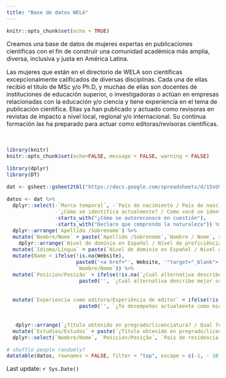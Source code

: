 ```yaml
---
title: "Base de datos WELA"
---
```


<style type="text/css">
  body{
  font-size: 12pt;
}
</style>


```r
knitr::opts_chunk$set(echo = TRUE)
```

Creamos una base de datos de mujeres expertas en publicaciones científicas con el fin de 
construir una comunidad académica más amplia, diversa, inclusiva y justa en América Latina.

Las mujeres que están en el directorio de WELA son científicas excepcionalmente calificados de diversas disciplinas. Cada una de ellas recibió el título de MSc y/o Ph.D, y muchas de ellas son docentes de instituciones de educación superior, o investigadoras o actúan en empresas relacionadas con la educación y/o ciencia y tiene experiencia en el tema de publicación científica. Ellas ya han publicado y actuado como revisoras en revistas de impacto a nivel local, regional y/o internacional. Su continua formación las ha preparado para actuar como editoras/revisoras científicas.



<br>

```r
library(knitr)
knitr::opts_chunk$set(echo=FALSE, message = FALSE, warning = FALSE)
```

```r
library(dplyr)
library(DT)
```


```r

dat <- gsheet::gsheet2tbl("https://docs.google.com/spreadsheets/d/15sGVstF9ei0qbSUcvLeM0Ao_QmG1hnn8VvKiZgPHo6w/edit?usp=sharing") 

datos <- dat %>%
  dplyr::select(-`Marca temporal`, -`País de nacimiento / País de nascimento`,
                -`¿Cómo se identifica actualmente? / Como você se identifica atualmente?`,
                -starts_with("¿Cómo se autoreconoce en cuestión"),
                -starts_with("Declaro que comprendo la naturaleza")) %>%  
  dplyr::arrange(`Apellido /Sobrenome`) %>%
  mutate(`Nombre/Nome` = paste(`Apellido /Sobrenome`,`Nombre / Nome`, sep = " ")) %>%
    dplyr::arrange(`Nivel de dominio en Español / Nível de proficiência em Espanhol`) %>%
  mutate(`Idioma/Língua` = paste(`Nivel de dominio en Español / Nível de proficiência em Espanhol`, `Nivel de dominio en Portugués / Nível de proficiência em Português`, `Nivel de dominio en Inglés / Nível de proficiência em Inglês`, sep = " ")) %>%
  mutate(Name = ifelse(!is.na(Website), 
                       paste0('<a href="', Website, '"target="_blank">', `Nombre/Nome`, '</a>'),
                       `Nombre/Nome`)) %>%
  mutate(`Posicion/Posição` = ifelse(!is.na(`¿Cuál alternativa describe mejor su cargo actual? / Qual alternativa descreve melhor sua posição atual?`), 
                        paste0('', `¿Cuál alternativa describe mejor su cargo actual? / Qual alternativa descreve melhor sua posição atual?`))) %>%
  
  
  mutate(`Experiencia como editora/Experiência de editor` = ifelse(!is.na(`¿Te desempeñas actualmente como miembro del cuerpo editorial de alguna publicación científica? / Atualmente você trabalha como membro do conselho editorial de uma publicação científica?`), 
                        paste0('', `¿Te desempeñas actualmente como miembro del cuerpo editorial de alguna publicación científica? / Atualmente você trabalha como membro do conselho editorial de uma publicação científica?`)))%>%
  
  
   dplyr::arrange(`¿Título obtenido en pregrado/licenciatura? / Qual foi o titulo obtido na graduação/ licenciatura?`) %>%
  mutate(`Estudios/Estudos` = paste(`¿Título obtenido en pregrado/licenciatura? / Qual foi o titulo obtido na graduação/ licenciatura?`,`¿Título obtenido en la Maestría? / Qual foi o titulo obtido no Mestrado?`, `¿Título obtenido en el doctorado? / Qual foi o titulo obtido no Doutorado?`, sep = ", ")) %>%
  dplyr::select(`Nombre/Nome`, `Posicion/Posição`, `País de residencia actual / País de residência atual`,`Estudios/Estudos`, `Área de trabajo / Área de trabalho`,`Universidad/Institución/Organización/Universidade/ Instituição/Organização actual`,`Idioma/Língua`, `E-mail`, Twitter, `Palabras clave / Palavras-chave`, `Experiencia como editora/Experiência de editor`) 

```


```r

# shuffle people randomly?
datatable(datos, rownames = FALSE, filter = "top", escape = c(-1, - 10))

```

Last update: `r Sys.Date()`

